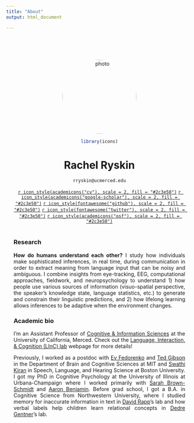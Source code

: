 ```yaml
---
title: "About"
output: html_document

---
```


<style type="text/css">
.title {
  display: none;
}
img {
  border-radius: 200px 200px 200px 200px;
}

</style>

<div class="row" style="text-align: center; padding-top: 50px; padding-right: 20px;padding-left: 20px">

<img src="images/Ryskin_Rachel_200910-1-cropped-square.jpeg" alt="photo" width="200" height="200" style="float:center">



```r
library(icons)
```

# Rachel Ryskin

`rryskin@ucmerced.edu`

[`r icon_style(academicons("cv"), scale = 2, fill = "#2c3e50")`](pdfs/CV_RARyskin.pdf)
[`r icon_style(academicons("google-scholar"), scale = 2, fill = "#2c3e50")`](https://scholar.google.com/citations?user=Mir7CnMAAAAJ&hl=en) 
[`r icon_style(fontawesome("github"), scale = 2, fill = "#2c3e50")`](https://github.com/raryskin)
[`r icon_style(fontawesome("twitter"), scale = 2, fill = "#2c3e50")`](https://twitter.com/raryskin) 
[`r icon_style(academicons("osf"), scale = 2, fill = "#2c3e50")`](https://osf.io/skpx5/)
<a rel="me" href="https://mstdn.social/@raryskin"></a>
</div>

<div class="row" style="text-align: justify; text-justify: inter-word;  padding-top: 2px;padding-right: 20px;padding-left: 20px">
### Research

__How do humans understand each other?__ I study how individuals make sophisticated inferences, in real time, during communication in order to extract meaning from language input that can be noisy and ambiguous. I combine insights from eye-tracking, EEG, computational approaches, fieldwork, and neuropsychology to understand 1) how people use various sources of information (visuo-spatial perspective, the speaker's knowledge state, language statistics, etc.) to generate and constrain their linguistic predictions, and 2) how lifelong learning allows inferences to be adaptive when the environment changes. 


### Academic bio

I'm an Assistant Professor of [Cognitive & Information Sciences](https://cogsci.ucmerced.edu) at the University of California, Merced. Check out the [Language, Interaction, & Cognition (LInC) lab](https://linclab0.github.io) webpage for more details!

Previously, I worked as a postdoc with [Ev Fedorenko](http://evlab.mit.edu/) and [Ted Gibson](http://tedlab.mit.edu/) in the Department of Brain and Cognitive Sciences at MIT and [Swathi Kiran](http://www.bu.edu/aphasiaresearch/) in Speech, Language, and Hearing Science at Boston University. I got my PhD in Cognitive Psychology at the University of Illinois at Urbana-Champaign where I worked primarily with [Sarah Brown-Schmidt](http://sarahbrownschmidt.com/professional/) and [Aaron Benjamin](http://www.psych.illinois.edu/~asbenjam/). Before grad school, I got a B.A. in Cognitive Science from Northwestern University, where I studied memory for inaccurate information in text in [David Rapp](https://rapplab.sesp.northwestern.edu/index.html)'s lab and how verbal labels help children learn relational concepts in [Dedre Gentner](http://groups.psych.northwestern.edu/poct/)'s lab. 


</div>


